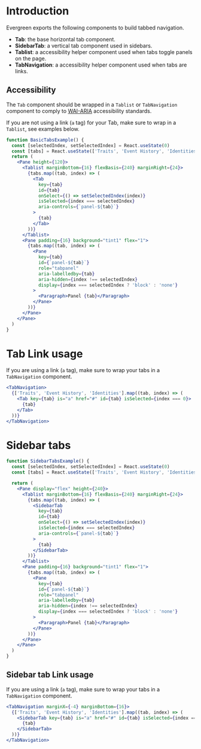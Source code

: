 # Introduction

Evergreen exports the following components to build tabbed navigation.

- **Tab**: the base horizontal tab component.
- **SidebarTab**: a vertical tab component used in sidebars.
- **Tablist**: a accessibility helper component used when tabs toggle panels on the page.
- **TabNavigation**: a accessibility helper component used when tabs are links.

## Accessibility

The `Tab` component should be wrapped in a `Tablist` or `TabNavigation` component
to comply to [WAI-ARIA](http://accessibility.athena-ict.com/aria/examples/tabpanel2.shtml) accessibility standards.

If you are not using a link (`a` tag) for your Tab,
make sure to wrap in a `Tablist`, see examples below.

```jsx collapse
function BasicTabsExample() {
  const [selectedIndex, setSelectedIndex] = React.useState(0)
  const [tabs] = React.useState(['Traits', 'Event History', 'Identities'])
  return (
    <Pane height={120}>
      <Tablist marginBottom={16} flexBasis={240} marginRight={24}>
        {tabs.map((tab, index) => (
          <Tab
            key={tab}
            id={tab}
            onSelect={() => setSelectedIndex(index)}
            isSelected={index === selectedIndex}
            aria-controls={`panel-${tab}`}
          >
            {tab}
          </Tab>
        ))}
      </Tablist>
      <Pane padding={16} background="tint1" flex="1">
        {tabs.map((tab, index) => (
          <Pane
            key={tab}
            id={`panel-${tab}`}
            role="tabpanel"
            aria-labelledby={tab}
            aria-hidden={index !== selectedIndex}
            display={index === selectedIndex ? 'block' : 'none'}
          >
            <Paragraph>Panel {tab}</Paragraph>
          </Pane>
        ))}
      </Pane>
    </Pane>
  )
}
```

# Tab Link usage

If you are using a link (`a` tag), make sure to wrap your tabs in a `TabNavigation` component.

```jsx
<TabNavigation>
  {['Traits', 'Event History', 'Identities'].map((tab, index) => (
    <Tab key={tab} is="a" href="#" id={tab} isSelected={index === 0}>
      {tab}
    </Tab>
  ))}
</TabNavigation>
```

# Sidebar tabs

```jsx collapse
function SidebarTabsExample() {
  const [selectedIndex, setSelectedIndex] = React.useState(0)
  const [tabs] = React.useState(['Traits', 'Event History', 'Identities'])

  return (
    <Pane display="flex" height={240}>
      <Tablist marginBottom={16} flexBasis={240} marginRight={24}>
        {tabs.map((tab, index) => (
          <SidebarTab
            key={tab}
            id={tab}
            onSelect={() => setSelectedIndex(index)}
            isSelected={index === selectedIndex}
            aria-controls={`panel-${tab}`}
          >
            {tab}
          </SidebarTab>
        ))}
      </Tablist>
      <Pane padding={16} background="tint1" flex="1">
        {tabs.map((tab, index) => (
          <Pane
            key={tab}
            id={`panel-${tab}`}
            role="tabpanel"
            aria-labelledby={tab}
            aria-hidden={index !== selectedIndex}
            display={index === selectedIndex ? 'block' : 'none'}
          >
            <Paragraph>Panel {tab}</Paragraph>
          </Pane>
        ))}
      </Pane>
    </Pane>
  )
}
```

## Sidebar tab Link usage

If you are using a link (`a` tag), make sure to wrap your tabs in a `TabNavigation` component.

```jsx
<TabNavigation marginX={-4} marginBottom={16}>
  {['Traits', 'Event History', 'Identities'].map((tab, index) => (
    <SidebarTab key={tab} is="a" href="#" id={tab} isSelected={index === 0}>
      {tab}
    </SidebarTab>
  ))}
</TabNavigation>
```
